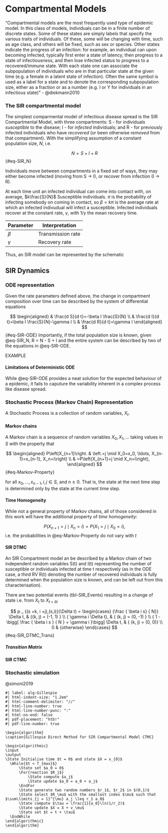 # Compartmental Models {#sec-CompartmentalModels}


"Compartmental models are the most frequently used type of epidemic model. In this class of models, individuals can be in a finite number of discrete states. Some of these states are simply labels that specify the various traits of individuals. Of these, some will be changing with time, such as age class, and others will be fixed, such as sex or species. Other states indicate the progress of an infection: for example, an individual can upon becoming infected, typically first enter a state of latency, then progress to a state of infectiousness, and then lose infected status to progress to a recovered/immune state. With each state one can associate the subpopulation of individuals who are in that particular state at the given time (e.g. a female in a latent state of infection). Often the same symbol is used as a label for a state and to denote the corresponding subpopulation size, either as a fraction or as a number (e.g. I or Y for individuals in an infectious state)" - @diekmann2010

### The SIR compartmental model

The simplest comparmental model of infectious disease spread is the SIR Compartmental Model, with three compartments: S - for individuals *susceptible* to the disease; I - for *infected* individuals; and R - for previously infected individuals who have *recovered* (or been otherwise *removed* from that compartment). With the simplifying assumption of a constant population size, $N$, i.e.

$$
N = S + I + R
$$ {#eq-SIR_N}

Individuals move between compartments in a fixed set of ways, they may either become infected (moving from S -\> I), or recover from infection (I -\> R).

At each time unit an infected individual can come into contact with, on average, $k\frac{S}{N}$ Susceptible individuals. $\pi$ is the probability of infecting somebody on coming in contact, so $\beta = k\pi$ is the average rate at which an infected indivudual will infect a susceptible. Infected individuals recover at the constant rate, $\gamma$, with $1/\gamma$ the mean recovery time.

| Parameter | Interpretation    |
|-----------|-------------------|
| $\beta$   | Transmission rate |
| $\gamma$  | Recovery rate     |

Thus, an SIR model can be represented by the schematic

## SIR Dynamics

### ODE representation

Given the rate parameters defined above, the change in compartment composition over time can be described by the system of differential equations

$$
\begin{aligned}
& \frac{d S}{d t}=-\beta I \frac{S}{N} \\
& \frac{d I}{d t}=\beta I \frac{S}{N}-\gamma I \\
& \frac{d R}{d t}=\gamma I
\end{aligned}
$$ {#eq-SIR-ODE} Importantly, if the total population size is known, given @eq-SIR_N, R = N - S + I and the entire system can be described by two of the equations in @eq-SIR-ODE.

EXAMPLE

#### Limitations of Deterministic ODE

While @eq-SIR-ODE provides a neat solution for the expected behaviour of a epidemic, it fails to caputure the variability inherent in a complex process like disease spread.

### Stochastic Process (Markov Chain) Representation

A Stochastic Process is a collection of random variables, $X_t$.

#### Markov chains

A Markov chain is a sequence of random variables $X_0, X_1, \ldots$ taking values in $S$ with the property that

$$
\begin{aligned}
P\left(X_{n+1}\right. & \left.=j \mid X_0=x_0, \ldots, X_{n-1}=x_{n-1}, X_n=i\right) \\
& =P\left(X_{n+1}=j \mid X_n=i\right),
\end{aligned}
$$ {#eq-Markov-Property}

for all $x_0, \ldots, x_{n-1}, i, j \in S$, and $n \geq 0$. That is, the state at the next time step is determined only by the state at the current time step.

#### Time Homogeneity

While not a general property of Markov chains, all of those considered in this work will have the additional property of *time homogeneity*:

$$
P\left(X_{n+1}=j \mid X_n=i\right)=P\left(X_1=j \mid X_0=i\right),
$$ i.e. the probabilities in @eq-Markov-Property do not vary with $t$

#### SIR DTMC

An SIR Compartment model an be described by a Markov chain of two independent random variables S(t) and I(t) representing the number of susceptible or individuals infected at time t respectively (as in the ODE case, a third RV R(t) denoting the number of recovered individuals is fully determined when the population size is known, and can be left out from this characterisation).

There are two potential events (tbl-SIR_Events) resulting in a change of state i.e. from $X_{t}$ to $X_{t+\delta t}$

$$
p _ {(s +k, i +j),(s,i)}(\Delta t) =
\begin{cases}
{\frac { \beta i s} { N}} \Delta t, & {(k, j) = (-1, 1) } \\ 
{ \gamma i \Delta t}, & { (k, j) = (0, -1)  } \\ 
{ 1 - \bigg[ \frac { \beta i s } { N } +  \gamma i }\bigg] \Delta t, & { (k, j) = (0, 0)} \\
0 & {otherwise}
\end{cases}
$$ {#eq-SIR_DTMC_Trans}

##### Transition Matrix

#### SIR CTMC {#sec-SIR_CTMC}

### Stochastic simulation

@simoni2019
``` pseudocode
#| label: alg-Gillespie
#| html-indent-size: "1.2em"
#| html-comment-delimiter: "//"
#| html-line-number: true
#| html-line-number-punc: ":"
#| html-no-end: false
#| pdf-placement: "htb!"
#| pdf-line-number: true

\begin{algorithm}
\caption{Gillespie Direct Method for SIR Compartmental Model CTMC}

\begin{algorithmic}
\input
\output
\State Initialise time $t = 0$ and state $X = x_{0}$
  \While{$t < T_{max}$}
      \State set $a_0 = 0$
      \For{reaction $R_j$}
          \State compute $a_j$
          \State update $a_0 = a_0 + a_j$
      \EndFor
      \State generate two random numbers $r_1$, $r_2$ in $(0,1)$
      \State select $R_\mu$ with the smallest index $\mu$ such that $\sum\limits_{j = 1}^{\mu} a_j \leq r_1 a_0$
      \State compute $\tau = \frac{1}{a_0}\ln(1/r_2)$
      \State update $X = X + v_\mu$
      \State set $t = t + \tau$
  \EndWhile
\end{algorithmic}
\end{algorithm}
```

